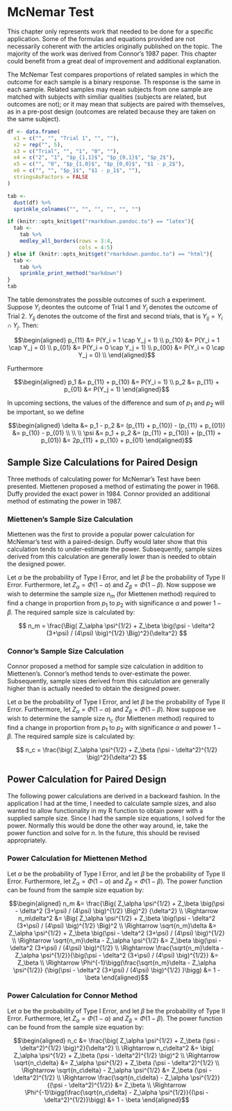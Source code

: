 # McNemar Test
This chapter only represents work that needed to be done for a specific application.  Some of the formulas and equations provided are not necessarily coherent with the articles originally published on the topic.  The majority of the work was derived from Connor's 1987 paper.  This chapter could benefit from a great deal of improvement and additional explanation.

The McNemar Test compares proportions of related samples in which the outcome for each sample is a binary response.  Th response is the same in each sample.  Related samples may mean subjects from one sample are matched with subjects with similiar qualities (subjects are related, but outcomes are not); or it may mean that subjects are paired with themselves, as in a pre-post design (outcomes are related because they are taken on the same subject).

```r
df <- data.frame(
  x1 = c("", "", "Trial 1", "", ""),
  x2 = rep("", 5),
  x3 = c("Trial", "", "1", "0", ""),
  x4 = c("2", "1", "$p_{1,1}$", "$p_{0,1}$", "$p_2$"),
  x5 = c("", "0", "$p_{1,0}$", "$p_{0,0}$", "$1 - p_2$"),
  x6 = c("", "", "$p_1$", "$1 - p_1$", ""),
  stringsAsFactors = FALSE
)

tab <- 
  dust(df) %>% 
  sprinkle_colnames("", "", "", "", "", "")

if (knitr::opts_knit$get("rmarkdown.pandoc.to") == "latex"){
  tab <- 
    tab %>% 
    medley_all_borders(rows = 3:4,
                       cols = 4:5) 
} else if (knitr::opts_knit$get("rmarkdown.pandoc.to") == "html"){
  tab <- 
    tab %>% 
    sprinkle_print_method("markdown")
}
tab
```

<!--
|         |        |       |         |            |            | 
|---------|--------|-------|---------|------------|------------|
|         |        | Trial |     2   |            |            |
|         |        |       |     1   |     0      |            |
| Trial 1 |        | 1     | _p~11~_ | _p~10~_    | _p~1~_     |
|         |        | 0     | _p~01~_ | _p~00~_    | 1 - _p~1~_ |
|         |        |       | _p~2~_  | 1 - _p~2~_ |            |      

-->

The table demonstrates the possible outcomes of such a experiment.  Suppose $Y_i$ deontes the outcome of Trial 1 and $Y_j$ denotes the outcome of Trial 2.  $Y_{ij}$ denotes the outcome of the first and second trials, that is $Y_{ij} = Y_i \cap Y_j$.  Then:

$$\begin{aligned}
 p_{11} &= P(Y_i = 1 \cap Y_j = 1) \\
 p_{10} &= P(Y_i = 1 \cap Y_j = 0) \\
 p_{01} &= P(Y_i = 0 \cap Y_j = 1) \\
 p_{00} &= P(Y_i = 0 \cap Y_j = 0) \\
\end{aligned}$$

Furthermore

$$\begin{aligned}
 p_1 &= p_{11} + p_{10} &= P(Y_i = 1) \\
 p_2 &= p_{11} + p_{01} &= P(Y_j = 1) 
\end{aligned}$$

In upcoming sections, the values of the difference and sum of $p_1$ and $p_2$ will be important, so we define

$$\begin{aligned}
\delta &= p_1 - p_2 
       &= (p_{11} + p_{10}) - (p_{11} + p_{01}) 
       &= p_{10} - p_{01} \\
\\
\\
\psi &= p_1 + p_2 
     &= (p_{11} + p_{10}) + (p_{11} + p_{01}) 
     &= 2p_{11} + p_{10} + p_{01}
\end{aligned}$$

## Sample Size Calculations for Paired Design
Three methods of calculating power for McNemar's Test have been presented.  Miettenen proposed a method of estimating the power in 1968.  Duffy provided the exact power in 1984.  Connor provided an additional method of estimating the power in 1987.

### Miettenen's Sample Size Calculation
Miettenen was the first to provide a popular power calculation for McNemar's test with a paired-design.  Duffy would later show that this calculation tends to under-estimate the power.  Subsequently, sample sizes derived from this calculation are generally lower than is needed to obtain the designed power.

Let $\alpha$ be the probability of Type I Error, and let $\beta$ be the probability of Type II Error.  Furthermore, let $Z_\alpha = \Phi(1-\alpha)$ and $Z_\beta = \Phi(1-\beta)$.  Now suppose we wish to determine the sample size $n_m$ (for Miettenen method) required to find a change in proportion from $p_1$ to $p_2$ with significance $\alpha$ and power $1-\beta$.  The required sample size is calculated by:

$$ 
n_m = 
		\frac{\Big( Z_\alpha \psi^{1/2} + Z_\beta \big(\psi - \delta^2 (3+\psi) / (4\psi) \big)^{1/2} \Big)^2}{\delta^2}
$$


### Connor's Sample Size Calculation
Connor proposed a method for sample size calculation in addition to Miettenen's.  Connor's method tends to over-estimate the power.  Subsequently, sample sizes derived from this calculation are generally higher than is actually needed to obtain the designed power.

Let $\alpha$ be the probability of Type I Error, and let $\beta$ be the probability of Type II Error.  Furthermore, let $Z_\alpha = \Phi(1-\alpha)$ and $Z_\beta = \Phi(1-\beta)$.  Now suppose we wish to determine the sample size $n_c$ (for Miettenen method) required to find a change in proportion from $p_1$ to $p_2$ with significance $\alpha$ and power $1-\beta$.  The required sample size is calculated by:

$$
n_c =
		\frac{\big( Z_\alpha \psi^{1/2} + Z_\beta (\psi - \delta^2)^{1/2} \big)^2}{\delta^2}
$$
		
## Power Calculation for Paired Design
The following power calculations are derived in a backward fashion.  In the application I had at the time, I needed to calculate sample sizes, and also wanted to allow functionality in my R function to obtain power with a supplied sample size.  Since I had the sample size equations, I solved for the power.  Normally this would be done the other way around, ie, take the power function and solve for $n$.  In the future, this should be revised appropriately.

### Power Calculation for Miettenen Method
Let $\alpha$ be the probability of Type I Error, and let $\beta$ be the probability of Type II Error.  Furthermore, let $Z_\alpha = \Phi(1-\alpha)$ and $Z_\beta = \Phi(1-\beta)$.  The power function can be found from the sample size equation by:

$$\begin{aligned} 
n_m 
	&= \frac{\Big( Z_\alpha \psi^{1/2} + Z_\beta \big(\psi - \delta^2 (3+\psi) / (4\psi) \big)^{1/2} \Big)^2}
						{\delta^2} \\
\Rightarrow n_m\delta^2 
				&= \Big( Z_\alpha \psi^{1/2} + Z_\beta \big(\psi - \delta^2 (3+\psi) / (4\psi) \big)^{1/2} \Big)^2 \\
\Rightarrow \sqrt{n_m}\delta  
				&= Z_\alpha \psi^{1/2} + Z_\beta \big(\psi - \delta^2 (3+\psi) / (4\psi) \big)^{1/2} \\
\Rightarrow \sqrt{n_m}\delta - Z_\alpha \psi^{1/2} 
				&= Z_\beta \big(\psi - \delta^2 (3+\psi) / (4\psi) \big)^{1/2} \\
\Rightarrow \frac{\sqrt{n_m}\delta - Z_\alpha \psi^{1/2}}{\big(\psi - \delta^2 (3+\psi) / (4\psi) \big)^{1/2}} 
				&= Z_\beta \\
\Rightarrow \Phi^{-1}\bigg(\frac{\sqrt{n_m}\delta - Z_\alpha \psi^{1/2}}
                                {\big(\psi - \delta^2 (3+\psi) / (4\psi) \big)^{1/2} }\bigg) 
				&= 1 - \beta
\end{aligned}$$
				
### Power Calculation for Connor Method

Let $\alpha$ be the probability of Type I Error, and let $\beta$ be the probability of Type II Error.  Furthermore, let $Z_\alpha = \Phi(1-\alpha)$ and $Z_\beta = \Phi(1-\beta)$.  The power function can be found from the sample size equation by:

$$\begin{aligned}
n_c 
				&= \frac{\big( Z_\alpha \psi^{1/2} + Z_\beta (\psi - \delta^2)^{1/2} \big)^2}{\delta^2} \\
\Rightarrow n_c\delta^2 
				&= \big( Z_\alpha \psi^{1/2} + Z_\beta (\psi - \delta^2)^{1/2} \big)^2 \\
\Rightarrow \sqrt{n_c\delta}
    		&= Z_\alpha \psi^{1/2} + Z_\beta (\psi - \delta^2)^{1/2} \\
\Rightarrow \sqrt{n_c\delta} - Z_\alpha \psi^{1/2}
				&= Z_\beta (\psi - \delta^2)^{1/2} \\
\Rightarrow \frac{\sqrt{n_c\delta} - Z_\alpha \psi^{1/2}}{(\psi - \delta^2)^{1/2}}
				&= Z_\beta \\
\Rightarrow \Phi^{-1}\bigg(\frac{\sqrt{n_c\delta} - Z_\alpha \psi^{1/2}}{(\psi - \delta^2)^{1/2}}\bigg)
				&= 1 - \beta
\end{aligned}$$
				

